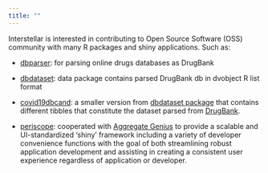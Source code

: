 ```yaml
---
title: ""
---
```


Interstellar is interested in contributing to Open Source Software (OSS) community with many R packages and shiny applications. Such as:

-   [dbparser](https://docs.ropensci.org/dbparser "Drugs Databaases parser"): for parsing online drugs databases as DrugBank

-   [dbdataset](https://interstellar-consultation-services.github.io/dbdataset/ "parsed DrugBank DB"): data package contains parsed DrugBank db in dvobject R list format

-   [covid19dbcand](https://interstellar-consultation-services.github.io/covid19dbcand/ "candidates drugs for covid19"): a smaller version from [dbdataset package](https://github.com/MohammedFCIS/dbdataset) that contains different tibbles that constitute the dataset parsed from [DrugBank](https://www.drugbank.ca/).

-   [periscope](http://periscopeapps.org:3838/ "Enterprise Streamlined 'Shiny' Application Framework"): cooperated with [Aggregate Genius](https://www.aggregate-genius.com/ "Aggregate Genius") to provide a scalable and UI-standardized 'shiny' framework including a variety of developer convenience functions with the goal of both streamlining robust application development and assisting in creating a consistent user experience regardless of application or developer.
